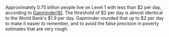 
Approximately 0.75 billion people live on Level 1 with less than $2 per day, according to [Gapminder[8]](http://gapm.io/incm). The threshold of $2 per day is almost identical to the World Bank's $1.9 per day. Gapminder rounded that up to $2 per day to make it easier to remember, and to avoid the false precision in poverty estimates that are very rough.
